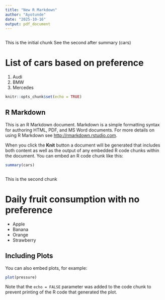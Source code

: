 ```yaml
---
title: "New R Markdown"
author: "Ayotunde"
date: "2025-10-16"
output: pdf_document
---
```

```r

```
This is the initial chunk
See the second after summary (cars)

# List of cars based on preference
1. Audi
2. BMW
3. Mercedes

```r
knitr::opts_chunk$set(echo = TRUE)
```

## R Markdown

This is an R Markdown document. Markdown is a simple formatting syntax for authoring HTML, PDF, and MS Word documents. For more details on using R Markdown see <http://rmarkdown.rstudio.com>.

When you click the **Knit** button a document will be generated that includes both content as well as the output of any embedded R code chunks within the document. You can embed an R code chunk like this:

```r
summary(cars)
```

```r

```
This is the second chunk

# Daily fruit consumption with no preference
- Apple
- Banana
- Orange
- Strawberry


## Including Plots

You can also embed plots, for example:

```r
plot(pressure)
```

Note that the `echo = FALSE` parameter was added to the code chunk to prevent printing of the R code that generated the plot.
